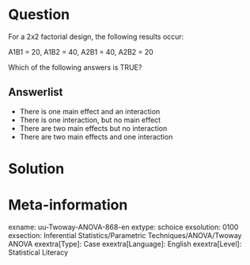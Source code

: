 Question
========
  
For a 2x2 factorial design, the following results occur:

A1B1 = 20, A1B2 = 40, A2B1 = 40, A2B2 = 20

Which of the following answers is TRUE?


  
Answerlist
----------
* There is one main effect and an interaction
* There is one interaction, but no main effect
* There are two main effects but no interaction
* There are two main effects and one interaction


Solution
========

Meta-information
================
exname: uu-Twoway-ANOVA-868-en
extype: schoice
exsolution: 0100
exsection: Inferential Statistics/Parametric Techniques/ANOVA/Twoway ANOVA
exextra[Type]: Case
exextra[Language]: English
exextra[Level]: Statistical Literacy
